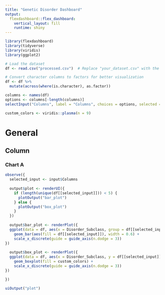 ```yaml
---
title: "Genetic Disorder Dashboard"
output: 
  flexdashboard::flex_dashboard:
    vertical_layout: fill
    runtime: shiny
---
```


```r
library(flexdashboard)
library(tidyverse)
library(viridis)
library(ggplot2)

# Load the dataset
df <- read.csv("processed.csv")  # Replace "your_dataset.csv" with the actual file name

# Convert character columns to factors for better visualization
df <- df %>% 
  mutate(across(where(is.character), as.factor))

```

```r
columns <- names(df)
options <- columns[-length(columns)]
selectInput("Columns", label = "Columns", choices = options, selected = "All")

custom_colors <- viridis::plasma(n = 9)

```

General
=====================================================

Column {.tabset .tabset-fade }
-----------------------------------------------------------------------

### Chart A
```r
observe({
  selected_input <- input$Columns
  
  output$plot <- renderUI({
    if (length(unique(df[[selected_input]])) < 5) {
      plotOutput("bar_plot")
    } else {
      plotOutput("box_plot")
    }
  })
  
  output$bar_plot <- renderPlot({
  ggplot(data = df, aes(x = Disorder_Subclass, group = df[[selected_input]])) +
    geom_bar(aes(fill = df[[selected_input]]), width = 0.6) +
    scale_x_discrete(guide = guide_axis(n.dodge = 3)) 
})
  
  output$box_plot <- renderPlot({
  ggplot(data = df, aes(x = Disorder_Subclass, y = df[[selected_input]])) +
    geom_boxplot(fill = custom_colors) +
    scale_x_discrete(guide = guide_axis(n.dodge = 3))
})

})

uiOutput("plot")



```



